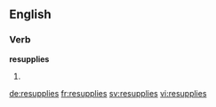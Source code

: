==English==

===Verb===
'''resupplies'''

# {{third-person singular of|resupply}}

[[de:resupplies]]
[[fr:resupplies]]
[[sv:resupplies]]
[[vi:resupplies]]